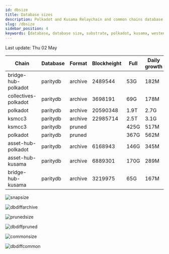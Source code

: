 ```yaml
---
id: dbsize
title: Database sizes
description: Polkadot and Kusama Relaychain and common chains database sizes
slug: /dbsize
sidebar_position: 4
keywords: [database, database size, substrate, polkadot, kusama, westend]
---
```



Last update: Thu 02 May

| Chain    | Database   | Format | Blockheight | Full         | Daily growth |
| ------------------------| ----------- | -------- | ------- | ---------- | ----- | 
| bridge-hub-polkadot | paritydb | archive | 2489544 | 53G | 182M |
| collectives-polkadot | paritydb | archive | 3698191 | 69G | 178M |
| polkadot | paritydb | archive | 20590348 | 1.9T | 2.7G |
| ksmcc3 | paritydb | archive | 22985714 | 2.5T | 3.1G |
| ksmcc3 | paritydb | pruned |  | 425G | 517M |
| polkadot | paritydb | pruned |  | 367G | 562M |
| asset-hub-polkadot | paritydb | archive | 6168943 | 146G | 345M |
| asset-hub-kusama | paritydb | archive | 6889301 | 170G | 289M |
| bridge-hub-kusama | paritydb | archive | 3219975 | 65G | 167M |

![snapsize](/img/archivesize.png)

![dbdiffarchive](/img/dbdiffrelay.png)

![prunedsize](/img/prunedsize.png)

![dbdiffpruned](/img/dbdiffpruned.png)

![commonsize](/img/commonsize.png)

![dbdiffcommon](/img/dbdiffcommon.png)
